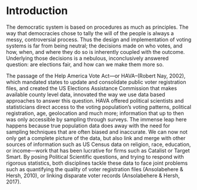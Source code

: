 <!-- The {.unnumbered} option here means that the introduction will be "Chapter 0." -->

# Introduction {.unnumbered}

The democratic system is based on procedures as much as principles. The way that democracies chose to tally the will of the people is always a messy, controversial process. Thus the design and implementation of voting systems is far from being neutral; the decisions made on who votes, and how, when, and where they do so is inherently coupled with the outcome. Underlying those decisions is a nebulous, inconclusively answered question: are elections fair, and how can we make them more so.
	
The passage of the Help America Vote Act—or HAVA--(Robert Nay, 2002), which mandated states to update and consolidate public voter registration files, and created the US Elections Assistance Commission that makes available county level data, innovated the way we use data based approaches to answer this question. HAVA offered political scientists and statisticians direct access to the voting population’s voting patterns, political registration, age, geolocation and much more; information that up to then was only accessible by sampling through surveys. The immense leap here happens because true population data does away with the need for sampling techniques that are often biased and inaccurate. We can now not only get a complete picture of the data, but also link and merge with other sources of information such as US Census data on religion, race, education, or income—work that has been lucrative for firms such as Catalist or Target Smart. By posing Political Scientific questions, and trying to respond with rigorous statistics, both disciplines tackle these data to face joint problems such as quantifying the quality of voter registration files (Ansolabehere & Hersh, 2010), or linking disparate voter records (Ansolabehere & Hersh, 2017). 
